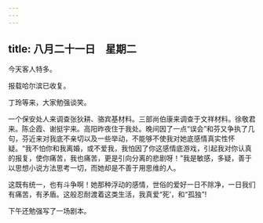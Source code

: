 ```yaml
---
---
---
```

title: 八月二十一日　星期二
---




今天客人特多。

报载哈尔滨已收复。

丁玲等来，大家勉强谈笑。

一个保安处人来调查张狄耕、骆宾基材料。三部尚伯康来调查于文祥材料。徐敬君来。陈企霞、谢挺宇来。高阳昨夜住于我处。晚间因了一点“误会”和芬又争执了几句，芬近来对我底不亲切以及一些举动，不能够不使我对她底感情真实性怀疑。“我不怕你和我离婚，或不爱我，我怕因了你这感情底游戏，引起我对你认真的报复，使你痛苦，我也痛苦，更是引向分离的悲剧呀！”我是敏感，多疑，善于以思想小说方法思考一切，而她却是不善于用思维的人。

这既有统一，也有斗争啊！她那种浮动的感情，世俗的爱好一日不除净，一日我们有痛苦，有矛盾。这般忍耐渡着这类生活，我真爱“死’，和“孤独”!

下午还勉强写了一场剧本。